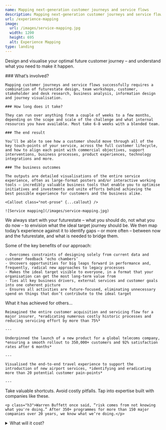 ```yaml
---
name: Mapping next-generation customer journeys and service flows
description: Mapping next-generation customer journeys and service flows
url: /experience-mapping
image:
  url: /images/service-mapping.jpg
  width: 1200
  height: 695
  alt: Experience Mapping
type: landing
---
```





<Article>
  <Prose>
    <p class="lead">Design and visualise your optimal future customer journey – and understand what you need to make it happen.</p>
  </Prose>
</Article>

<Section name="How it works">
  <Prose>
    ### What’s involved?

    Mapping customer journeys and service flows successfully requires a combination of futurestate design, team workshops, customer, stakeholder and desk research, business analysis, information design and journey visualisation.

    ### How long does it take?

    They can run over anything from a couple of weeks to a few months, depending on the scope and scale of the challenge and what internal resources you have available. Most take 6-8 weeks with a blended team.

    ### The end result

    You’ll be able to see how a customer should move through all of the key touch-points of your service, across the full customer lifecycle, and how to align each point with commercial objectives, support interventions, business processes, product experiences, technology integrations and more.

    ### The business outcomes

    The outputs are detailed visualisations of the entire service experience, often as large-format posters and/or interactive working tools – incredibly valuable business tools that enable you to optimise initiatives and investments and unite efforts behind achieving the best possible experience for customers and the business alike.

    <Callout class="not-prose" {...callout} />

    ![Service mapping](/images/service-mapping.jpg)
  </Prose>
</Section>

<Section name="The futurestate approach">
  <Prose>
    <p class="lead">We always start with your futurestate – what you should do, not what you do now – to envision what the ideal target journey should be. We then map today’s experience against it to identify gaps – or more often – between now and the futurestate, and what is needed to bridge them.</p>
    <p class="h3">Some of the key benefits of our approach:</p>

    - Overcomes constraints of designing solely from current data and customer feedback ‘echo chambers’
    - Uncovers opportunities for big leaps forward in performance and, frequently, radical new approaches to legacy processes
    - Makes the ideal target visible to everyone, in a format that your organisation can get the most long-term value from
    - Ties all key business drivers, external services and customer goals into one coherent picture
    - Ensures all activities are future-focused, eliminating unnecessary spend on things that don’t contribute to the ideal target
  </Prose>
</Section>

<Section name="Is mapping effective?">
  <Prose>
    <p class="lead">What it has achieved for others...</p>

    Reimagined the entire customer acquisition and servicing flow for a major insurer, *eradicating numerous costly historic processes and reducing servicing effort by more than 75%*
    
    ---

    Underpinned the launch of a new product for a global telecoms company, *ensuring a smooth rollout to 350,000+ customers and 92% satisfaction rates after 6 months*

    ---

    Visualised the end-to-end travel experience to support the introduction of new airport services, *identifying and eradicating more than 20 potential customer pain-points*

    ---

  </Prose>
</Section>

<Section name="Why work with us?">
  <Prose>
    <p class="lead">Take valuable shortcuts. Avoid costly pitfalls. Tap into expertise built with companies like these.</p>

    <p class="h3">Warren Buffett once said, “risk comes from not knowing what you're doing.” After 350+ programmes for more than 150 major companies over 20 years, we know what we’re doing.</p>
  </Prose>
</Section>


<Clients />

<Section name="Questions">
  <details>
    <summary>What will it cost?</summary>
    <Prose>
    > We’ve run these programmes for as little as £15k and as much as £150k. We’ll give you a series of options that enable you to choose an approach that gives you the best balance of cost and outcome.
    </Prose>
  </details>

</Section>